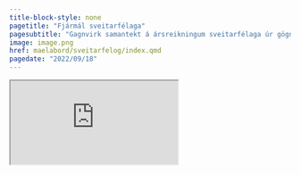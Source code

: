 ```yaml
---
title-block-style: none
pagetitle: "Fjármál sveitarfélaga"
pagesubtitle: "Gagnvirk samantekt á ársreikningum sveitarfélaga úr gögnum Sambands Íslenskra Sveitarfélaga"
image: image.png
href: maelabord/sveitarfelog/index.qmd
pagedate: "2022/09/18"
---
```


::: {.column-screen}
<iframe
  src="https://bggj.shinyapps.io/shiny_sveitarfelog/">
</iframe>
:::